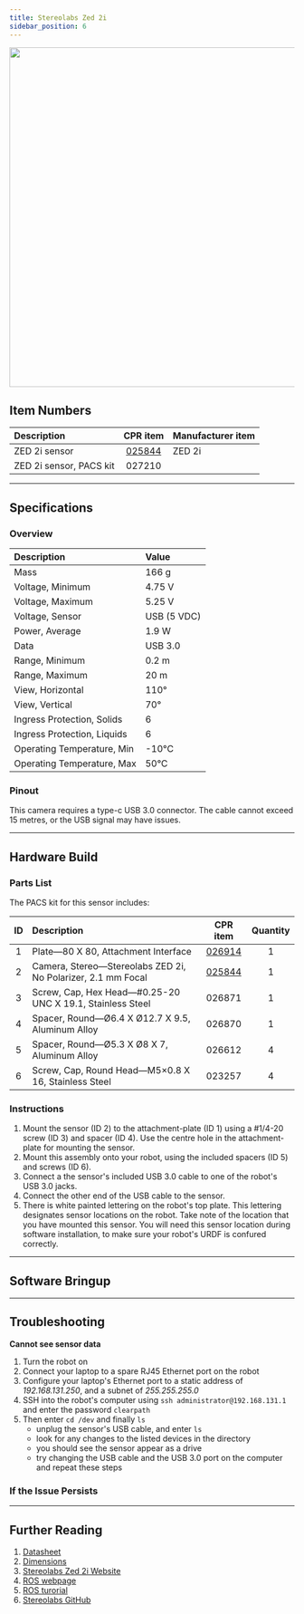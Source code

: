 ```yaml
---
title: Stereolabs Zed 2i
sidebar_position: 6
---
```



<center>
  <img
    src="/img/sensor_images/sensor_stereolabs_zed2i_1.jpg"
    width="600"
  />
</center>

<Safety />

## Item Numbers

| Description             |                         CPR item                         | Manufacturer item |
| :---------------------- | :------------------------------------------------------: | :---------------- |
| ZED 2i sensor           | [025844](/assets/pdf/clearpath_robotics_025844-TDS1.pdf) | ZED 2i            |
| ZED 2i sensor, PACS kit |                          027210                          |                   |

---

## Specifications

### Overview

| Description                 | Value       |
| :-------------------------- | :---------- |
| Mass                        | 166 g       |
| Voltage, Minimum            | 4.75 V      |
| Voltage, Maximum            | 5.25 V      |
| Voltage, Sensor             | USB (5 VDC) |
| Power, Average              | 1.9 W       |
| Data                        | USB 3.0     |
| Range, Minimum              | 0.2 m       |
| Range, Maximum              | 20 m        |
| View, Horizontal            | 110°        |
| View, Vertical              | 70°         |
| Ingress Protection, Solids  | 6           |
| Ingress Protection, Liquids | 6           |
| Operating Temperature, Min  | -10°C       |
| Operating Temperature, Max  | 50°C        |

### Pinout

This camera requires a type-c USB 3.0 connector.
The cable cannot exceed 15 metres, or the USB signal may have issues.

---

## Hardware Build

### Parts List

The PACS kit for this sensor includes:

| ID  | Description                                                  |                         CPR item                         | Quantity |
| :-: | :----------------------------------------------------------- | :------------------------------------------------------: | :------: |
|  1  | Plate—80 X 80, Attachment Interface                          |   [026914](/assets/pdf/clearpath_robotics_026914.pdf)    |    1     |
|  2  | Camera, Stereo—Stereolabs ZED 2i, No Polarizer, 2.1 mm Focal | [025844](/assets/pdf/clearpath_robotics_025844-TDS1.pdf) |    1     |
|  3  | Screw, Cap, Hex Head—#0.25-20 UNC X 19.1, Stainless Steel    |                          026871                          |    1     |
|  4  | Spacer, Round—Ø6.4 X Ø12.7 X 9.5, Aluminum Alloy             |                          026870                          |    1     |
|  5  | Spacer, Round—Ø5.3 X Ø8 X 7, Aluminum Alloy                  |                          026612                          |    4     |
|  6  | Screw, Cap, Round Head—M5×0.8 X 16, Stainless Steel          |                          023257                          |    4     |

### Instructions

1.  Mount the sensor (ID 2) to the attachment-plate (ID 1) using a #1/4-20 screw (ID 3) and spacer (ID 4).
    Use the centre hole in the attachment-plate for mounting the sensor.
2.  Mount this assembly onto your robot, using the included spacers (ID 5) and screws (ID 6).
3.  Connect a the sensor's included USB 3.0 cable to one of the robot's USB 3.0 jacks.
4.  Connect the other end of the USB cable to the sensor.
5.  There is white painted lettering on the robot's top plate.
    This lettering designates sensor locations on the robot.
    Take note of the location that you have mounted this sensor.
    You will need this sensor location during software installation, to make sure your robot's URDF is confured correctly.

---

## Software Bringup

<SoftwareBringup />

---

## Troubleshooting

**Cannot see sensor data**

1.  Turn the robot on
2.  Connect your laptop to a spare RJ45 Ethernet port on the robot
3.  Configure your laptop's Ethernet port to a static address of _192.168.131.250_, and a subnet of _255.255.255.0_
4.  SSH into the robot's computer using `ssh administrator@192.168.131.1` and enter the password `clearpath`
5.  Then enter `cd /dev` and finally `ls`
    - unplug the sensor's USB cable, and enter `ls`
    - look for any changes to the listed devices in the directory
    - you should see the sensor appear as a drive
    - try changing the USB cable and the USB 3.0 port on the computer and repeat these steps

### If the Issue Persists

<Support />

---

## Further Reading

1.  [Datasheet](/assets/pdf/clearpath_robotics_025844-TDS1.pdf)
2.  [Dimensions](/assets/pdf/clearpath_robotics_025844-TDS2.pdf)
3.  [Stereolabs Zed 2i Website](https://www.stereolabs.com/zed-2i/)
4.  [ROS webpage](http://wiki.ros.org/zed-ros-wrapper)
5.  [ROS turorial](https://www.stereolabs.com/docs/ros/)
6.  [Stereolabs GitHub](https://github.com/stereolabs/zed-ros-wrapper)
